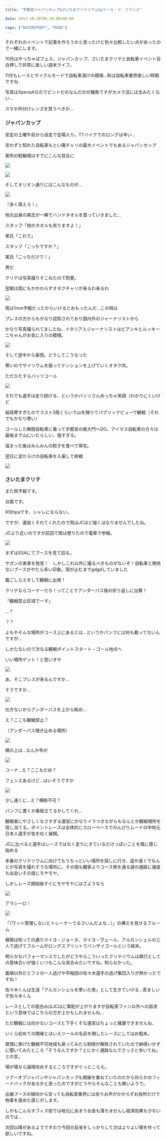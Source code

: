 ---
title: "宇都宮ジャパンカップ&さいたまクリテリウムbyツール・ド・フランス"

date: 2013-10-28T06:39:00+00:00

tags: ["RACEREPORT", "ROAD"]
---

それぞれのイベントで記事を作ろうかと思ったけど色々比較したい点があったので一緒にします。

10月はやっちゃばフェス、ジャパンカップ、さいたまクリテと自転車イベント目白押しで非常に楽しい週末ライフ。

11月もレースとサイクルモードで自転車漬けの模様…秋は自転車業界楽しい時期ですね

写真はXperiaAなのでピントだのなんだのが雑魚ですがカメラ沼には沈みたくない…

スマホ外付けレンズを買うべきか…

<h3>ジャパンカップ</h3>

安定の土曜午前から自走で会場入り。TTバイクでのロングは辛い…

言わずと知れた自転車もとい痛チャリの最大イベントでもあるジャパンカップ

某所の駐輪場はすでにこんな具合に

![ ](./DSC_4222.jpg)

![ ](./DSC_4224.jpg)

そしてオリオン通りにはこんなものが…

![ ](./DSC_4225.jpg)

『赤く萌えろ！』

地元出身の某氏が一瞬でハンドタオルを買っていきました…

スタッフ「他のタオルも有りますよ！」

某氏「これで」

スタッフ「こっちですか？」

某氏「こっちだけで！」

男だ

クリテは写真撮りそこねたので割愛。

翌朝は雨にもかかわらずオタクチャリが来るわ来るわ

![ ](./DSC_4230.jpg)

雨は1mm予報だったからいけるとおもったんだ…この時は

プレスの方からもかなり認知されており国内外のジャーナリストから

かなり写真撮られてましたね、イタリア人ジャーナリストはビアンキとルッキーニちゃんがお気に入りの模様。

![ ](./DSC_4279.jpg)

そして途中から豪雨。どうしてこうなった

寒いのでサイリウムを振ってテンションを上げていくオタク共。

ただひたすらバッソコール

![ ](./DSC_4283.jpg)

それでも選手は走り続ける、というかバッソさんめっちゃ笑顔（わかりにくいけど

結局寒すぎたのでラスト3周くらいで山を降りてパブリックビューで観戦（それでもかなり寒い）

ゴールした瞬間自転車に乗って宇都宮の南大門へGO。アイマス自転車の方々は最後まで山にいたらしい、強すぎる。

温まった後はみんみんの餃子を食べて帰宅。

翌日に泥だらけの自転車を入渠して終戦

![ ](./BXGYQbYCIAAUlKo.jpg)

<h3>さいたまクリテ</h3>

また雨予報です。

台風です。

910hpaです、シャレにならない。

ですが、運良くそれてくれたので雨はJCほど強くはなりませんでしたね。

JCより近いのですが前回で雨は懲りたので電車で参戦。

![ ](./DSC_4308.jpg)

まずはSSAにてブースを見て回る。

サガンの実車を発見！　しかしこれ以外に撮るべきものがないぞ！自転車と関係ないブースがやたら多い印象。雨が止むまでgdgdしていました

腹ごしらえをして観戦に出発！

クリテならコーナーだろ！ってことでアンダーパス後の折り返しに出撃！

「観戦禁止区域でーす」

…？

？？

よもやそんな場所がコース上にあるとは…というかパンフには何も載ってないんですが…

しかたないので次なる観戦ポイントスタート・ゴール地点へ

いい場所ゲット！と思いきや

![ ](./DSC_4309.jpg)

あ、そこプレスが来るんですか…

そうですか…

![ ](./DSC_4311.jpg)

仕方ないからアンダーパスを上から眺め…

え？ここも観戦禁止？

（アンダーパス覗き込める場所）

![ ](./DSC_4312.jpg)

橋の上は…なんか布が

![ ](./DSC_4313.jpg)

コーナ…え？ここもだめ？

フェンスあるけど…はいそうですか

![ ](./DSC_4314.jpg)

少し遠くに…え？横断不可？

パンフに書くか看板立てるかしてくれ…

観戦者にやさしくなさすぎる運営にかなりイラつきながらもなんとか観戦場所を探し当てる。ポイントレースは全体的にスローペースでのんびりムードの中地元日本人選手が気を吐く展開。

JCに比べると選手はレースではなく走りにきているだけっぽいことを既に感じ始める

本番のクリテリウムに向けてもうちっといい場所を探しに行き、遥か遠くでなんとか写真を撮れそうな場所に。その間も観客よりコース側を通る謎の通路に幾度も出会いその度にモヤモヤ。

しかしレース開始後すぐにモヤモヤにはさようなら

![ ](./DSC_4337.jpg)

アラシーロ！

![ ](./DSC_4328.jpg)

「（ワット管理しないとトレーナーうるさいんだよな…）」の構えを見せるフルーム

展開は知っての通りマイヨ・ジョーヌ、マイヨ・ヴェール、アルカンシェルの三人で逃げてフルームがロングスプリントでバンザイゴールという結末。

明らかなパフォーマンスでしたがどうやらこういったクリテリウムは興行としての意味合いが強くいつもこんな具合みたいですね。知らなかった。

着順以外だとフミの一人逃げや早稲田の佐々木選手の逃げ集団入りが熱かったですね！

佐々木くんは生涯「アルカンシェルを牽いた男」として生きていける…羨ましいぞ佐々木くん

レースとしての面白みはJCはに軍配が上がりますが自転車ファン以外への訴求という意味ではこちらの方が上かもしれませんね…

ただ観戦には向かないコースと下手くそな運営はちょっと擁護できませんね、

いくら初めての開催とはいえツールの名前を関したレースにしてはお粗末。

冒頭に挙げた観戦不可地域も戻ってみたら制限が解除されていたので納得いかずに聞いてみたところ「そうなんですか？とにかく通路なんでさっさと歩いてね」との言。

場が場なら論理攻めするところですがぐっとこらえ。

ツアーオブジャパンやジャパンカップも開催を重ねていたのだから何らかのフィードバックがあるかと思ったのですがどうやらそんなことも無いようで。

出展ブースの傾向から言っても自転車業界には余りお声がかからずお役所だけで物事を進めた感じがします。

しかもこんなオフィス街では地元にあまりお金も落ちませんし経済効果も少ないのでは…

次回以降があるようですので今回の反省をしっかりして次はよりよい場を作って欲しいですね。
